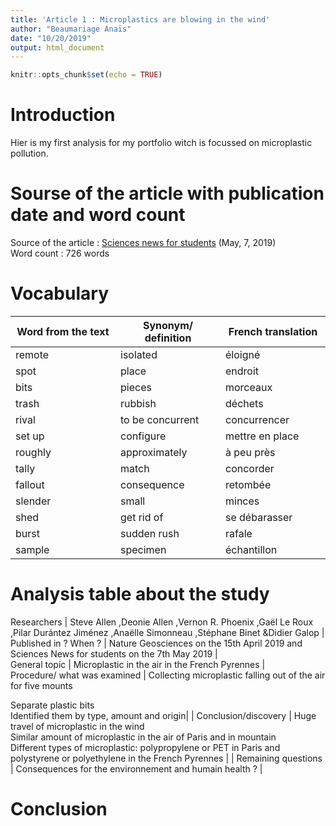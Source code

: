 ```yaml
---
title: 'Article 1 : Microplastics are blowing in the wind'
author: "Beaumariage Anaïs"
date: "10/20/2019"
output: html_document
---
```


```r
knitr::opts_chunk$set(echo = TRUE)
```

# Introduction

Hier is my first analysis for my portfolio witch is focussed on microplastic pollution.  

# Sourse of the article with publication date and word count

Source of the article : [Sciences news for students](https://www.sciencenewsforstudents.org/article/microplastics-are-blowing-wind) (May, 7, 2019)  
Word count : 726 words  

# Vocabulary  
| Word from the text    | Synonym/ definition    | French translation    |
| --- | --- | --- |
|remote     | isolated    | éloigné    |
| spot    | place    | endroit    |
| bits    | pieces    | morceaux    |
| trash    | rubbish    | déchets    |
| rival    | to be concurrent    | concurrencer    |
| set up    | configure    | mettre en place    |
| roughly    | approximately     |  à peu près   |
| tally    | match    | concorder    |
| fallout    | consequence    | retombée    |
| slender    | small    | minces    |
| shed    | get rid of    | se débarasser    |
| burst    | sudden rush    | rafale    |
| sample    | specimen    | échantillon    |  

# Analysis table about the study

| Researchers    | Steve Allen ,Deonie Allen ,Vernon R. Phoenix ,Gaël Le Roux ,Pilar Durántez Jiménez ,Anaëlle Simonneau ,Stéphane Binet &Didier Galop     |
| Published in ? When ? | Nature Geosciences on the 15th April 2019 and Sciences News for students on the 7th May 2019 |
| General topic    | Microplastic in the air in the French Pyrennes    |
| Procedure/ what was examined    | Collecting microplastic falling out of the air for five mounts  
Separate plastic bits  
Identified them by type, amount and origin|
| Conclusion/discovery    | Huge travel of microplastic in the wind  
Similar amount of microplastic in the air of Paris and in mountain  
Different types of microplastic: polypropylene or PET in Paris and polystyrene or polyethylene in the French Pyrennes  |
| Remaining questions    | Consequences for the environnement and humain health ?    |

# Conclusion

